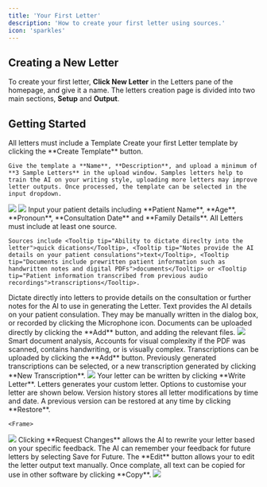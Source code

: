 ```yaml
---
title: 'Your First Letter'
description: 'How to create your first letter using sources.'
icon: 'sparkles'
---
```

## Creating a New Letter
To create your first letter, **Click New Letter** in the Letters pane of the homepage, and give it a name. The letters creation page is divided into two main sections, <Tooltip tip="The Letter setup pane controls the information that we use to create your custom letter.">**Setup** </Tooltip> and <Tooltip tip="This is where letters generates your custom letter. There are options to customsie the output and export it.">**Output**.</Tooltip>

## Getting Started

<Steps>
  <Step title="Letter Templates">
  <Note>All letters must include a <Tooltip tip="Templates allow the AI to learn your writing style and write letters that are structured to sound like you."> Template</Tooltip></Note>
    Create your first Letter template by clicking the **Create Template** button.

    Give the template a **Name**, **Description**, and upload a minimum of **3 Sample Letters** in the upload window. Samples letters help to train the AI on your writing style, uploading more letters may improve letter outputs. Once processed, the template can be selected in the input dropdown.

<Frame>
  <img src="/images/createtemplate1.jpg" />
</Frame>

<Frame>
  <img src="/images/createtemplate2.jpg" />
</Frame>

  </Step>
  <Step title="Patient Details">
    Input your patient details including **Patient Name**, **Age**, **Pronoun**, **Consultation Date** and **Family Details**.
  </Step>

  <Step title="Sources">
  <Note>All Letters must include at least one source.</Note>

    Sources include <Tooltip tip="Ability to dictate direclty into the letter">quick dications</Tooltip>, <Tooltip tip="Notes provide the AI details on your patient consulations">text</Tooltip>, <Tooltip tip="Documents include prewritten patient information such as handwritten notes and digital PDFs">documents</Tooltip> or <Tooltip tip="Patient information transcribed from previous audio recordings">transcriptions</Tooltip>. 

    
 
 <AccordionGroup>

  <Accordion title="Quick Dictate" icon="microphone">
Dictate directly into letters to provide details on the consultation or further notes for the AI to use in generating the Letter.
 </Accordion>

  <Accordion title="Text" icon="keyboard">
 Text provides the AI details on your patient consulation. They may be manually written in the dialog box, or recorded by clicking the Microphone icon.
 </Accordion>

  <Accordion title="File Upload" icon="paperclip">
Documents can be uploaded directly by clicking the **Add** button, and adding the relevant files.

   <Frame>
  <img src="/images/letterattach.jpg" />
</Frame>
<Note>Smart document analysis, Accounts for visual complexity if the PDF was scanned, contains handwriting, or is visually complex.</Note>
  </Accordion>

  <Accordion title="Transcriptions" icon="microphone">
    Transcriptions can be uploaded by clicking the **Add** button. Previously generated transcriptions can be selected, or a new transcription generated by clicking **New Transcription**.
  <Frame>
  <img src="/images/lettertranscription.jpg" />
  </Frame>
  </Accordion>

</AccordionGroup>

  </Step>
  <Step title="Writing Your Letter">
  Your letter can be written by clicking **Write Letter**.
  </Step>

<Step title="Letter Outputs">
  Letters generates your custom letter. Options to customise your letter are shown below.
  <AccordionGroup>
  <Accordion title="Version History" icon="clock">
    Version history stores all letter modifications by time and date. A previous version can be restored at any time by clicking **Restore**.

    <Frame>
  <img src="/images/lettershistory.jpg" />
</Frame>

  </Accordion>

  <Accordion title="Requesting Changes" icon="pencil">
    Clicking **Request Changes** allows the AI to rewrite your letter based on your specific feedback. The AI can remember your feedback for future letters by selecting <Tooltip tip="Your requested change will be used when writing future letters">Save for Future</Tooltip>.
  </Accordion>

  <Accordion title="Editing and Exporting Your Letter" icon="paper-plane">
    The **Edit** button allows your to edit the letter output text manually. Once complate, all text can be copied for use in other software by clicking **Copy**. 
  </Accordion>
</AccordionGroup>

<Frame>
  <img src="/images/lettersscreen.jpg" />
</Frame>

  </Step>
</Steps>



